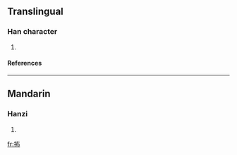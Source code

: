 ==Translingual==
===Han character===
{{Han char|rn=64|rad=手|as=05|sn=8|four=5402<sub>7</sub>|canj=手大中月 (QKLB)}}
# {{defn|Han|sort=手05}}
====References====
{{Han ref|kx=0422.190|dkj=11908|dj=0770.150|hdz=31849.070|uh=62AA|ud=25258|bh=CCB7|bd=52407}}
----
==Mandarin==
===Hanzi===
{{cmn-hanzi|pin=[[pū]] ([[pu1]])|wg=p'u<sup>1</sup>}}
# {{defn|Mandarin}}

[[fr:抪]]